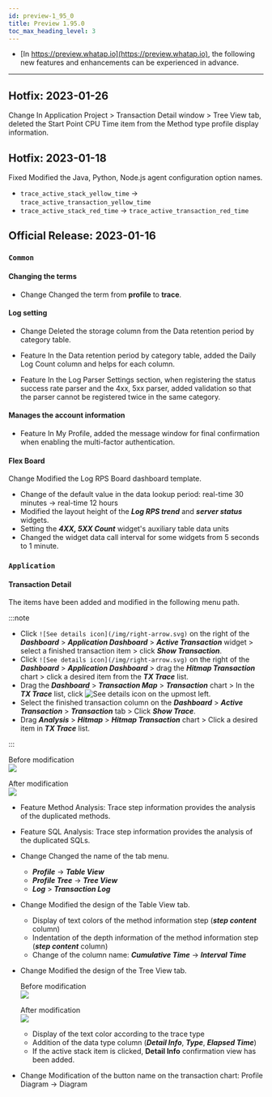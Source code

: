 ```yaml
---
id: preview-1_95_0
title: Preview 1.95.0
toc_max_heading_level: 3
---
```


<head>
<meta name="robots" content="noindex, nofollow"/>
</head>


-   [In https://preview.whatap.io](https://preview.whatap.io), the following new features and enhancements can be experienced in advance. 

* * *

## Hotfix: 2023-01-26

<Status>Change</Status> In Application Project > Transaction Detail window > <UI>Tree View</UI> tab, deleted the <UI>Start Point CPU Time</UI> item from the Method type profile display information.

## Hotfix: 2023-01-18

<Status>Fixed</Status> Modified the Java, Python, Node.js agent configuration option names.

-   `trace_active_stack_yellow_time` → `trace_active_transaction_yellow_time`
-   `trace_active_stack_red_time` → `trace_active_transaction_red_time`

## Official Release: 2023-01-16

### `Common`

#### Changing the terms

-   <Status>Change</Status> Changed the term from <b>profile</b> to <b>trace</b>.

#### Log setting

-   <Status>Change</Status> Deleted the storage column from the <UI>Data retention period by category</UI> table.

-   <Status>Feature</Status> In the <UI>Data retention period by category</UI> table, added the <UI>Daily Log Count</UI> column and helps for each column.

-   <Status>Feature</Status> In the <UI>Log Parser Settings</UI> section, when registering the status success rate parser and the 4xx, 5xx parser, added validation so that the parser cannot be registered twice in the same category.

#### Manages the account information

-   <Status>Feature</Status> In <UI>My Profile</UI>, added the message window for final confirmation when enabling the multi-factor authentication.

#### Flex Board

<Status>Change</Status> Modified the <UI>Log RPS Board</UI> dashboard template.

-   Change of the default value in the data lookup period: real-time 30 minutes → real-time 12 hours
-   Modified the layout height of the **_Log RPS trend_** and **_server status_** widgets.
-   Setting the **_4XX, 5XX Count_** widget's auxiliary table data units
-   Changed the widget data call interval for some widgets from 5 seconds to 1 minute.

### `Application`

#### Transaction Detail

The items have been added and modified in the following menu path.

:::note

-   Click `![See details icon](/img/right-arrow.svg)` on the right of the **_Dashboard_** > **_Application Dashboard_** > **_Active Transaction_** widget > select a finished transaction item > click **_Show Transaction_**.
-   Click `![See details icon](/img/right-arrow.svg)` on the right of the **_Dashboard_** > **_Application Dashboard_** > drag the **_Hitmap Transaction_** chart > click a desired item from the **_TX Trace_** list.
-   Drag the **_Dashboard_** > **_Transaction Map_** > **_Transaction_** chart > In the **_TX Trace_** list, click ![See details icon](/img/ico-detail-view.svg) on the upmost left.
-   Select the finished transaction column on the **_Dashboard_** > **_Active Transaction_** > **_Transaction_** tab > Click **_Show Trace_**.
-   Drag **_Analysis_** > **_Hitmap_** > **_Hitmap Transaction_** chart > Click a desired item in **_TX Trace_** list.

:::

Before modification<br/>
![](/img/release/apm-transaction-list-before.png)

After modification<br/>
![](/img/release/apm-transaction-list-after.png)

-   <Status>Feature</Status> <UI>Method Analysis</UI>: Trace step information provides the analysis of the duplicated methods.

-   <Status>Feature</Status> <UI>SQL Analysis</UI>: Trace step information provides the analysis of the duplicated SQLs.

-   <Status>Change</Status> Changed the name of the tab menu.

    -   **_Profile_** → **_Table View_**
    -   **_Profile Tree_** → **_Tree View_**
    -   **_Log_** > **_Transaction Log_**

-   <Status>Change</Status> Modified the design of the <UI>Table View</UI> tab.

    -   Display of text colors of the method information step (**_step content_** column)
    -   Indentation of the depth information of the method information step (**_step content_** column)
    -   Change of the column name: **_Cumulative Time_** → **_Interval Time_**

-   <Status>Change</Status> Modified the design of the <UI>Tree View</UI> tab.

    Before modification<br/>
    ![](/img/release/transaction-profile-trace-before.png)

    After modification<br/>
    ![](/img/release/transaction-profile-trace-after.png)

    -   Display of the text color according to the trace type
    -   Addition of the data type column (**_Detail Info_**, **_Type_**, **_Elapsed Time_**)
    -   If the active stack item is clicked, **Detail Info** confirmation view has been added.

-   <Status>Change</Status> Modification of the button name on the transaction chart: <UI>Profile Diagram</UI> → <UI>Diagram</UI>
